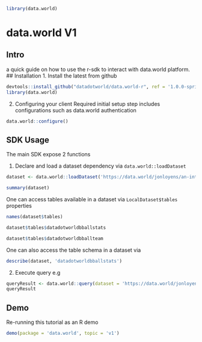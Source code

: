 

```r
library(data.world)
```

# data.world V1

## Intro 
a quick guide on how to use the r-sdk to interact with data.world platform. 
## Installation 
1. Install the latest from github
```r
devtools::install_github("datadotworld/data.world-r", ref = '1.0.0-sprint', build_vignettes = TRUE, force = TRUE)
library(data.world)
```
2. Configuring your client
Required initial setup step includes configurations such as data.world authentication
```r
data.world::configure()
```

## SDK Usage
The main SDK expose 2 functions

1. Declare and load a dataset dependency via `data.world::loadDataset`
```r
dataset <- data.world::loadDataset('https://data.world/jonloyens/an-intro-to-dataworld-dataset')
```
```r
summary(dataset)
```
One can access tables available in a dataset via `LocalDataset$tables` properties
```r
names(dataset$tables)
```
```r
dataset$tables$datadotworldbballstats
```
```r
dataset$tables$datadotworldbballteam
```
One can also access the table schema in a dataset via 
```r
describe(dataset, 'datadotworldbballstats')
```

2. Execute query e.g 
```r
queryResult <- data.world::query(dataset = 'https://data.world/jonloyens/an-intro-to-dataworld-dataset', query = 'select * from DataDotWorldBBallTeam')
queryResult
```

## Demo
Re-running this tutorial as an R demo
```r
demo(package = 'data.world', topic = 'v1')
```

